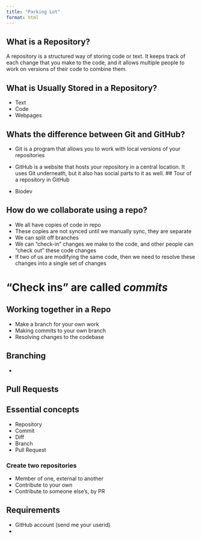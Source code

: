 ```yaml
---
title: "Parking Lot"
format: html
---
```





## What is a Repository?

A repository is a structured way of storing code or text. It keeps track of each change that you make to the code, and it allows multiple people to work on versions of their code to combine them.


## What is Usually Stored in a Repository?

- Text 
- Code
- Webpages


## Whats the difference between Git and GitHub?

- Git is a program that allows you to work with local versions of your repositories
- GitHub is a website that hosts your repository in a central location. It uses Git underneath, but it also has social parts to it as well.
## Tour of a repository in GitHub

- Biodev


## How do we collaborate using a repo?

- We all have copies of code in repo
- These copies are not synced until we manually sync, they are separate
- We can split off branches 
- We can "check-in" changes we make to the code, and other people can "check out" these code changes
- If two of us are modifying the same code, then we need to resolve these changes into a single set of changes

# "Check ins" are called *commits*


## Working together in a Repo

- Make a branch for your own work
- Making commits to your own branch
- Resolving changes to the codebase

## Branching

- 

## Pull Requests


## Essential concepts

- Repository
- Commit
- Diff
- Branch
- Pull Request

### Create two repositories

- Member of one, external to another
- Contribute to your own
- Contribute to someone else's, by PR 

## Requirements

- GitHub account (send me your userid)
- 